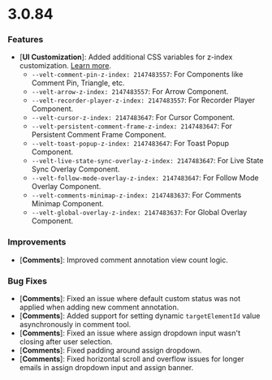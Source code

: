 # 3.0.84

### Features
- [**UI Customization**]: Added additional CSS variables for z-index customization. [Learn more](/ui-customization/customize-css/themes#available-theme-variables).
  - `--velt-comment-pin-z-index: 2147483557`: For Components like Comment Pin, Triangle, etc.
  - `--velt-arrow-z-index: 2147483557`: For Arrow Component.
  - `--velt-recorder-player-z-index: 2147483557`: For Recorder Player Component.
  - `--velt-cursor-z-index: 2147483647`: For Cursor Component.
  - `--velt-persistent-comment-frame-z-index: 2147483647`: For Persistent Comment Frame Component.
  - `--velt-toast-popup-z-index: 2147483647`: For Toast Popup Component.
  - `--velt-live-state-sync-overlay-z-index: 2147483647`: For Live State Sync Overlay Component.
  - `--velt-follow-mode-overlay-z-index: 2147483647`: For Follow Mode Overlay Component.
  - `--velt-comments-minimap-z-index: 2147483637`: For Comments Minimap Component.
  - `--velt-global-overlay-z-index: 2147483637`: For Global Overlay Component.


### Improvements
- [**Comments**]: Improved comment annotation view count logic.


### Bug Fixes
- [**Comments**]: Fixed an issue where default custom status was not applied when adding new comment annotation.
- [**Comments**]: Added support for setting dynamic `targetElementId` value asynchronously in comment tool.
- [**Comments**]: Fixed an issue where assign dropdown input wasn't closing after user selection.
- [**Comments**]: Fixed padding around assign dropdown.
- [**Comments**]: Fixed horizontal scroll and overflow issues for longer emails in assign dropdown input and assign banner.

